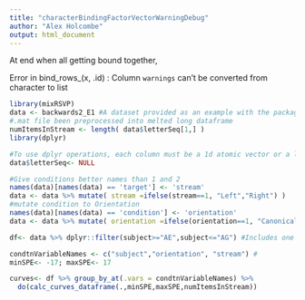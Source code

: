 ```yaml
---
title: "characterBindingFactorVectorWarningDebug"
author: "Alex Holcombe"
output: html_document
---
```


At end when all getting bound together,

Error in bind_rows_(x, .id) : 
  Column `warnings` can't be converted from character to list
  
```r

library(mixRSVP)
data <- backwards2_E1 #A dataset provided as an example with the package
#.mat file been preprocessed into melted long dataframe
numItemsInStream <- length( data$letterSeq[1,] )  
library(dplyr)

#To use dplyr operations, each column must be a 1d atomic vector or a list. So, can't have array fields like letterSeq
data$letterSeq<- NULL

#Give conditions better names than 1 and 2
names(data)[names(data) == 'target'] <- 'stream'
data <- data %>% mutate( stream =ifelse(stream==1, "Left","Right") )
#mutate condition to Orientation
names(data)[names(data) == 'condition'] <- 'orientation'
data <- data %>% mutate( orientation =ifelse(orientation==1, "Canonical","Inverted") )

df<- data %>% dplyr::filter(subject>="AE",subject<="AG") #Includes one or two who fail the likelihood ratio test, for illustration

condtnVariableNames <- c("subject","orientation", "stream") # 
minSPE<- -17; maxSPE<- 17

curves<- df %>% group_by_at(.vars = condtnVariableNames) %>% 
  do(calc_curves_dataframe(.,minSPE,maxSPE,numItemsInStream))


```
